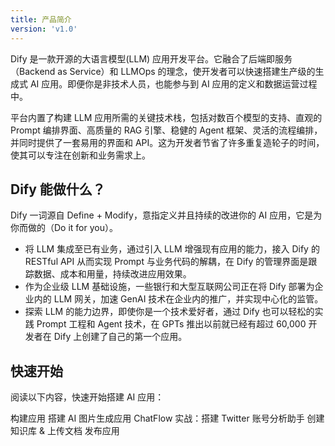 ```yaml
---
title: 产品简介
version: 'v1.0'
---
```


Dify 是一款开源的大语言模型(LLM) 应用开发平台。它融合了后端即服务（Backend as Service）和 LLMOps 的理念，使开发者可以快速搭建生产级的生成式 AI 应用。即便你是非技术人员，也能参与到 AI 应用的定义和数据运营过程中。

平台内置了构建 LLM 应用所需的关键技术栈，包括对数百个模型的支持、直观的 Prompt 编排界面、高质量的 RAG 引擎、稳健的 Agent 框架、灵活的流程编排，并同时提供了一套易用的界面和 API。这为开发者节省了许多重复造轮子的时间，使其可以专注在创新和业务需求上。

## Dify 能做什么？

Dify 一词源自 Define + Modify，意指定义并且持续的改进你的 AI 应用，它是为你而做的（Do it for you）。
- 将 LLM 集成至已有业务，通过引入 LLM 增强现有应用的能力，接入 Dify 的 RESTful API 从而实现 Prompt 与业务代码的解耦，在 Dify 的管理界面是跟踪数据、成本和用量，持续改进应用效果。
- 作为企业级 LLM 基础设施，一些银行和大型互联网公司正在将 Dify 部署为企业内的 LLM 网关，加速 GenAI 技术在企业内的推广，并实现中心化的监管。
- 探索 LLM 的能力边界，即使你是一个技术爱好者，通过 Dify 也可以轻松的实践 Prompt 工程和 Agent 技术，在 GPTs 推出以前就已经有超过 60,000 开发者在 Dify 上创建了自己的第一个应用。

## 快速开始

阅读以下内容，快速开始搭建 AI 应用：

构建应用
搭建 AI 图片生成应用
ChatFlow 实战：搭建 Twitter 账号分析助手
创建知识库 & 上传文档
发布应用
